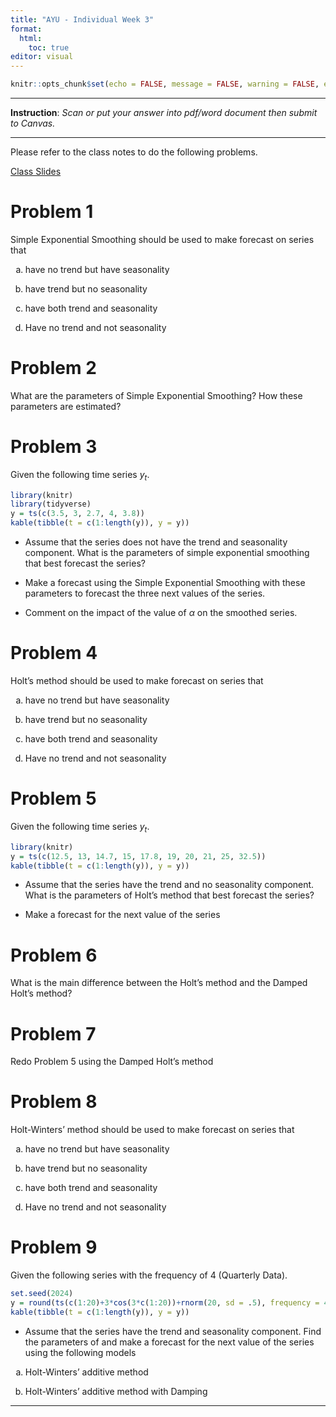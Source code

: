 ```yaml
---
title: "AYU - Individual Week 3"
format: 
  html:
    toc: true
editor: visual
---
```



```r
knitr::opts_chunk$set(echo = FALSE, message = FALSE, warning = FALSE, eval = TRUE)
```

------------------------------------------------------------------------

**Instruction**: *Scan or put your answer into pdf/word document then submit to Canvas.*

---

Please refer to the class notes to do the following problems. 

[Class Slides](note3.html)

# Problem 1

Simple Exponential Smoothing should be used to make forecast on series that 

a. have no trend but have seasonality

b. have trend but no seasonality

c. have both trend and seasonality

d. Have no trend and not seasonality

# Problem 2

What are the parameters of Simple Exponential Smoothing? How these parameters are estimated?

# Problem 3

Given the following time series $y_t$.     

```r
library(knitr)
library(tidyverse)
y = ts(c(3.5, 3, 2.7, 4, 3.8))
kable(tibble(t = c(1:length(y)), y = y))
```

- Assume that the series does not have the trend and seasonality component. What is the parameters of simple exponential smoothing that best forecast the series? 

- Make a forecast using the Simple Exponential Smoothing with these parameters to forecast the three next values of the series.

- Comment on the impact of the value of $\alpha$ on the smoothed series. 

# Problem 4

Holt's method should be used to make forecast on series that 

a. have no trend but have seasonality

b. have trend but no seasonality

c. have both trend and seasonality

d. Have no trend and not seasonality


# Problem 5

Given the following time series $y_t$.     

```r
library(knitr)
y = ts(c(12.5, 13, 14.7, 15, 17.8, 19, 20, 21, 25, 32.5))
kable(tibble(t = c(1:length(y)), y = y))
```

- Assume that the series have the trend and no seasonality component. What is the parameters of Holt's method that best forecast the series? 

- Make a forecast for the next value of the series

# Problem 6

What is the main difference between the Holt's method and the Damped Holt's method?

# Problem 7

Redo Problem 5 using the Damped Holt's method


# Problem 8

Holt-Winters' method should be used to make forecast on series that 

a. have no trend but have seasonality

b. have trend but no seasonality

c. have both trend and seasonality

d. Have no trend and not seasonality

# Problem 9

Given the following series with the frequency of 4 (Quarterly Data). 

```r
set.seed(2024)
y = round(ts(c(1:20)+3*cos(3*c(1:20))+rnorm(20, sd = .5), frequency = 4),2)
kable(tibble(t = c(1:length(y)), y = y))
```

- Assume that the series have the trend and seasonality component. Find the parameters of and make a forecast for the next value of the series using the following models

a. Holt-Winters' additive method 

b. Holt-Winters' additive method with Damping

------------------------------------------------------------------------